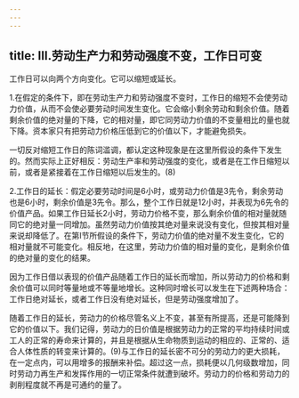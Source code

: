 ```yaml
---
---
---
```

title: Ⅲ.劳动生产力和劳动强度不变，工作日可变
---




工作日可以向两个方向变化。它可以缩短或延长。

1.在假定的条件下，即在劳动生产力和劳动强度不变时，工作日的缩短不会使劳动力价值，从而不会使必要劳动时间发生变化。它会缩小剩余劳动和剩余价值。随着剩余价值的绝对量的下降，它的相对量，即它同劳动力价值的不变量相比的量也就下降。资本家只有把劳动力价格压低到它的价值以下，才能避免损失。

一切反对缩短工作日的陈词滥调，都认定这种现象是在这里所假设的条件下发生的。然而实际上正好相反：劳动生产率和劳动强度的变化，或者是在工作日缩短以前，或者是紧接着在工作日缩短以后发生的。(8)

2.工作日的延长：假定必要劳动时间是6小时，或劳动力价值是3先令，剩余劳动也是6小时，剩余价值是3先令。那么，整个工作日就是12小时，并表现为6先令的价值产品。如果工作日延长2小时，劳动力价格不变，那么剩余价值的相对量就随同它的绝对量一同增加。虽然劳动力价值按其绝对量来说没有变化，但按其相对量来说却降低了。在第Ⅰ节所假设的条件下，劳动力价值的绝对量不发生变化，它的相对量就不可能变化。相反地，在这里，劳动力价值的相对量的变化，是剩余价值的绝对量的变化的结果。

因为工作日借以表现的价值产品随着工作日的延长而增加，所以劳动力的价格和剩余价值可以同时等量地或不等量地增长。这种同时增长可以发生在下述两种场合：工作日绝对延长，或者工作日没有绝对延长，但是劳动强度增加了。

随着工作日的延长，劳动力的价格尽管名义上不变，甚至有所提高，还是可能降到它的价值以下。我们记得，劳动力的日价值是根据劳动力的正常的平均持续时间或工人的正常的寿命来计算的，并且是根据从生命物质到运动的相应的、正常的、适合人体性质的转变来计算的。(9)与工作日的延长密不可分的劳动力的更大损耗，在一定点内，可以用增多的报酬来补偿。超过这一点，损耗便以几何级数增加，同时劳动力再生产和发挥作用的一切正常条件就遭到破坏。劳动力的价格和劳动力的剥削程度就不再是可通约的量了。
